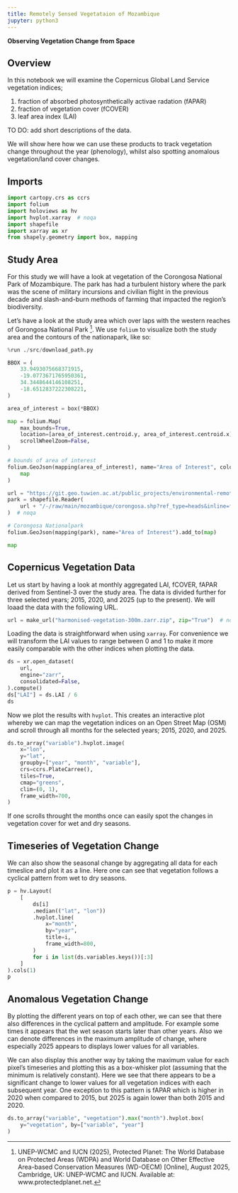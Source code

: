 ```yaml
---
title: Remotely Sensed Vegetataion of Mozambique
jupyter: python3
---
```


**Observing Vegetation Change from Space**

## Overview

In this notebook we will examine the Copernicus Global Land Service vegetation indices;

1. fraction of absorbed photosynthetically activae radation (fAPAR)
2. fraction of vegetation cover (fCOVER)
3. leaf area index (LAI)

TO DO: add short descriptions of the data.

We will show here how we can use these products to track vegetation change throughout the year (phenology), whilst also spotting anomalous vegetation/land cover changes.

## Imports


```python
import cartopy.crs as ccrs
import folium
import holoviews as hv
import hvplot.xarray  # noqa
import shapefile
import xarray as xr
from shapely.geometry import box, mapping
```

## Study Area

For this study we will have a look at vegetation of the Corongosa National Park of Mozambiqure. The park has had a turbulent history where the park was the scene of military incursions and civilian flight in the previous decade and slash-and-burn methods of farming that impacted the region's biodiversity.

Let's have a look at the study area which over laps with the western reaches of Gorongosa National Park [^1]. We use `folium` to visualize both the study area and the contours of the nationapark, like so:

[^1]: UNEP-WCMC and IUCN (2025), Protected Planet: The World Database on Protected Areas (WDPA) and World Database on Other Effective Area-based Conservation Measures (WD-OECM) [Online], August 2025, Cambridge, UK: UNEP-WCMC and IUCN. Available at: www.protectedplanet.net.

```python
%run ./src/download_path.py

BBOX = (
    33.9493075668371915,
    -19.0773671765950361,
    34.3448644146108251,
    -18.6512837222308221,
)

area_of_interest = box(*BBOX)

map = folium.Map(
    max_bounds=True,
    location=[area_of_interest.centroid.y, area_of_interest.centroid.x],
    scrollWheelZoom=False,
)

# bounds of area of interest
folium.GeoJson(mapping(area_of_interest), name="Area of Interest", color="red").add_to(
    map
)

url = "https://git.geo.tuwien.ac.at/public_projects/environmental-remote-sensing"
park = shapefile.Reader(
    url + "/-/raw/main/mozambique/corongosa.shp?ref_type=heads&inline=false"
)  # noqa

# Corongosa Nationalpark
folium.GeoJson(mapping(park), name="Area of Interest").add_to(map)

map
```

## Copernicus Vegetation Data

Let us start by having a look at monthly aggregated LAI, fCOVER, fAPAR derived from Sentinel-3 over the study area. The data is divided further for three selected years; 2015, 2020, and 2025 (up to the present).  We will loaad the data with the following URL.

```python
url = make_url("harmonised-vegetation-300m.zarr.zip", zip="True")  # noqa
```

Loading the data is straightforward when using `xarray`. For convenience we will transform the LAI values to range between 0 and 1 to make it more easily comparable with the other indices when plotting the data.

```python
ds = xr.open_dataset(
    url,
    engine="zarr",
    consolidated=False,
).compute()
ds["LAI"] = ds.LAI / 6
ds
```

Now we plot the results with `hvplot`. This creates an interactive plot whereby we can map the vegetation indices on an Open Street Map (OSM) and scroll through all months for the selected years; 2015, 2020, and 2025.

```python
ds.to_array("variable").hvplot.image(
    x="lon",
    y="lat",
    groupby=["year", "month", "variable"],
    crs=ccrs.PlateCarree(),
    tiles=True,
    cmap="greens",
    clim=(0, 1),
    frame_width=700,
)
```

If one scrolls throught the months once can easily spot the changes in vegetation cover for wet and dry seasons.

## Timeseries of Vegetation Change

We can also show the seasonal change by aggregating all data for each timeslice and plot it as a line. Here one can see that vegetation follows a cyclical pattern from wet to dry seasons.

```python
p = hv.Layout(
    [
        ds[i]
        .median(("lat", "lon"))
        .hvplot.line(
            x="month",
            by="year",
            title=i,
            frame_width=800,
        )
        for i in list(ds.variables.keys())[:3]
    ]
).cols(1)
p
```

## Anomalous Vegetation Change

By plotting the different years on top of each other, we can see that there also differences in the cyclical pattern and amplitude. For example some times it appears that the wet season starts later than other years. Also we can denote differences in the maximum amplitude of change, where especially 2025 appears to displays lower values for all variables.

We can also display this another way by taking the maximum value for each pixel's timeseries and plotting this as a box-whisker plot (assuming that the minimum is relatively constant). Here we see that there appears to be a significant change to lower values for all vegetation indices with each subsequent year. One exception to this pattern is fAPAR which is higher in 2020 when compared to 2015, but 2025 is again lower than both 2015 and 2020.

```python
ds.to_array("variable", "vegetation").max("month").hvplot.box(
    y="vegetation", by=["variable", "year"]
)
```
